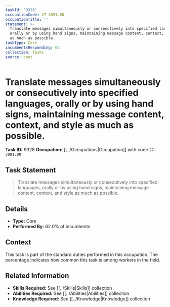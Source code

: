 ```yaml
---
taskId: '9328'
occupationCode: 27-3091.00
occupationTitle: ''
statement: >-
  Translate messages simultaneously or consecutively into specified languages,
  orally or by using hand signs, maintaining message content, context, and style
  as much as possible.
taskType: Core
incumbentsResponding: 62
collection: Tasks
source: onet
---
```

# Translate messages simultaneously or consecutively into specified languages, orally or by using hand signs, maintaining message content, context, and style as much as possible.

**Task ID:** 9328
**Occupation:** [[../Occupations|Occupation]] with code `27-3091.00`

## Task Statement

> Translate messages simultaneously or consecutively into specified languages, orally or by using hand signs, maintaining message content, context, and style as much as possible.

## Details

- **Type:** Core
- **Performed By:** 62.0% of incumbents

## Context

This task is part of the standard duties performed in this occupation. The percentage indicates how common this task is among workers in the field.

## Related Information

- **Skills Required:** See [[../Skills|Skills]] collection
- **Abilities Required:** See [[../Abilities|Abilities]] collection
- **Knowledge Required:** See [[../Knowledge|Knowledge]] collection
